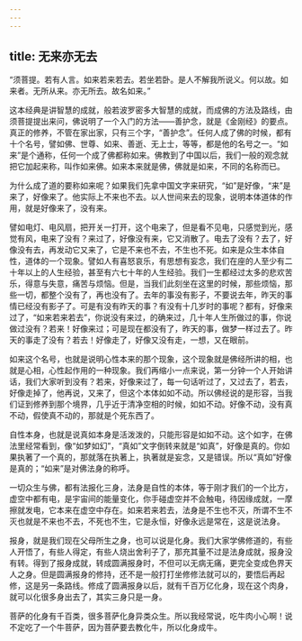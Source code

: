 ```yaml
---
---
---
```

title: 无来亦无去
---




“须菩提。若有人言。如来若来若去。若坐若卧。是人不解我所说义。何以故。如来者。无所从来。亦无所去。故名如来。”

这本经典是讲智慧的成就，般若波罗密多大智慧的成就，而成佛的方法及路线，由须菩提提出来问，佛说明了一个入门的方法——善护念，就是《金刚经》的要点。真正的修养，不管在家出家，只有三个字，“善护念”。任何人成了佛的时候，都有十个名号，譬如佛、世尊、如来、善逝、无上士，等等，都是他的名号之一。“如来”是个通称，任何一个成了佛都称如来。佛教到了中国以后，我们一般的观念就把它加起来称，叫作如来佛。如来本来就是佛，佛就是如来，不同的名称而已。

为什么成了道的要称如来呢？如果我们先拿中国文字来研究，“如”是好像，“来”是来了，好像来了。他实际上不来也不去。以人世间来去的现象，说明本体道体的作用，就是好像来了，没有来。

譬如电灯、电风扇，把开关一打开，这个电来了，但是看不见电，只感觉到光，感觉有风，电来了没有？来过了，好像没有来，它又消散了。电去了没有？去了，好像没有去，再发动它又来了，它是不来也不去，不生也不死。如来是众生本体自性，道体的一个现象。譬如人有喜怒哀乐，有思想有妄念，我们在座的人至少有二十年以上的人生经验，甚至有六七十年的人生经验。我们一生都经过太多的悲欢苦乐，得意与失意，痛苦与烦恼。但是，当我们此刻坐在这里的时候，那些烦恼，那些一切，都整个没有了，再也没有了。去年的事没有影子，不要说去年，昨天的事情已经没有影子了。可是有没有昨天的事？有没有十几岁时的事呢？都有，好像来过了，“如来若来若去”，你说没有来过，的确来过，几十年人生所做过的事，你说做过没有？若来！好像来过；可是现在都没有了，昨天的事，做梦一样过去了。昨天的事走了没有？若去！好像走了，好像又没有走，一想，又在眼前。

如来这个名号，也就是说明心性本来的那个现象，这个现象就是佛经所讲的相，也就是心相，心性起作用的一种现象。我们再缩小一点来说，第一分钟一个人开始讲话，我们大家听到没有？若来，好像来过了，每一句话听过了，又过去了，若去，好像走掉了，他再说，又来了，但这个本体如如不动。所以佛经说的是形容，当我们证到修养到那个境界，几乎近于清净空相的时候，如如不动。好像不动，没有真不动，假使真不动的，那就是个死东西了。

自性本身，也就是说真如本身是活泼泼的，只能形容是如如不动。这个如字，在佛法里经常看到，像“如梦如幻”，“真如”文字倒转来就是“如真”，好像是真的。你如果执著了一个真的，那就落在执著上，执著就是妄念，又是错误。所以“真如”好像是真的；“如来”是对佛法身的称呼。

一切众生与佛，都有法报化三身，法身是自性的本体，等于刚才我们的一个比方，虚空中都有电，是宇宙间的能量变化，你手碰虚空并不会触电，待因缘成就，一摩擦就发电，它本来在虚空中存在。如来若来若去，法身是不生也不灭，所谓不生不灭也就是不来也不去，不死也不生，它是永恒，好像永远是常在，这是说法身。

报身，就是我们现在父母所生之身，也可以说是化身。我们大家学佛修道的，有些人开悟了，有些人得定，有些人烧出舍利子了，那充其量不过是法身成就，报身没有转。得到了报身成就，转成圆满报身时，不但可以无病无痛，更完全变成色界天人之身。但是圆满报身的修持，还不是一般打打坐修修法就可以的，要悟后再起修，这是另一条路线。修成了圆满报身以后，就有千百万亿化身，现在这个肉身，就可以化很多身出去了，其实三身只是一身。

菩萨的化身有千百类，很多菩萨化身异类众生。所以我经常说，吃牛肉小心啊！说不定吃了一个牛菩萨，因为菩萨要去教化牛，所以化身成牛。